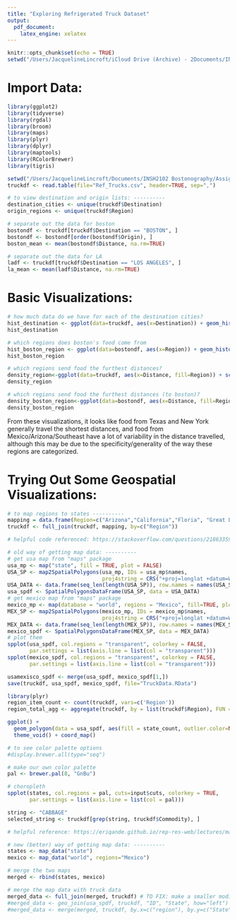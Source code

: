 ```yaml
---
title: "Exploring Refrigerated Truck Dataset"
output: 
  pdf_document:
    latex_engine: xelatex
---
```


```r
knitr::opts_chunk$set(echo = TRUE)
setwd("/Users/JacquelineLincroft/iCloud Drive (Archive) - 2Documents/INSH2102 Bostonography/Assignments/FinalProject")
```

# Import Data:
```r
library(ggplot2)
library(tidyverse)
library(rgdal)
library(broom)
library(maps)
library(plyr)
library(dplyr)
library(maptools)
library(RColorBrewer)
library(tigris)
```

```r
setwd("/Users/JacquelineLincroft/Documents/INSH2102 Bostonography/Assignments/FinalProject/")
truckdf <- read.table(file="Ref_Trucks.csv", header=TRUE, sep=",")

# to view destination and origin lists: ----------
destination_cities <- unique(truckdf$Destination)
origin_regions <- unique(truckdf$Region)

# separate out the data for boston
bostondf <- truckdf[truckdf$Destination == "BOSTON", ]
bostondf <- bostondf[order(bostondf$Origin), ]
boston_mean <- mean(bostondf$Distance, na.rm=TRUE)

# separate out the data for LA
ladf <- truckdf[truckdf$Destination == "LOS ANGELES", ]
la_mean <- mean(ladf$Distance, na.rm=TRUE)
```


# Basic Visualizations:

```r

# how much data do we have for each of the destination cities?
hist_destination <- ggplot(data=truckdf, aes(x=Destination)) + geom_histogram(stat="count")
hist_destination

# which regions does boston's food come from
hist_boston_region <- ggplot(data=bostondf, aes(x=Region)) + geom_histogram(stat="count")
hist_boston_region

# which regions send food the furthest distances?
density_region<-ggplot(data=truckdf, aes(x=Distance, fill=Region)) + scale_fill_hue(name="Region of Origin", labels=unique(truckdf$Region)) + geom_density()
density_region

# which regions send food the furthest distances (to boston)?
density_boston_region<-ggplot(data=bostondf, aes(x=Distance, fill=Region)) + scale_fill_hue(name="Region of Origin", labels=unique(bostondf$Region)) + geom_density()
density_boston_region

```

From these visualizations, it looks like food from Texas and New York generally travel the shortest distances, and food from Mexico/Arizona/Southeast have a lot of variability in the distance travelled, although this may be due to the specificity/generality of the way these regions are categorized.


# Trying Out Some Geospatial Visualizations:

```r
# to map regions to states ----------
mapping = data.frame(Region=c("Arizona","California","Floria", "Great Lakes", "Mexico-Arizona", "New York", "Other", "PNW", "Southeast", "Texas", "Mexico-Texas", "Midatlantic", "Indiana", "Mexico-California"), region=c("arizona","california","florida", "michigan", "mexico", "new york", "", "washington", "alabama", "texas", "mexico", "virginia", "indiana", "mexico"))
truckdf <- full_join(truckdf, mapping, by=c("Region"))
```



```r
# helpful code referenced: https://stackoverflow.com/questions/21863359/how-can-i-resize-maps-to-fill-the-plot-window

# old way of getting map data: ----------
# get usa map from "maps" package
usa_mp <- map("state", fill = TRUE, plot = FALSE)
USA_SP <- map2SpatialPolygons(usa_mp, IDs = usa_mp$names, 
                              proj4string = CRS("+proj=longlat +datum=WGS84"))
USA_DATA <- data.frame(seq_len(length(USA_SP)), row.names = names(USA_SP))
usa_spdf <- SpatialPolygonsDataFrame(USA_SP, data = USA_DATA)
# get mexico map from "maps" package
mexico_mp <- map(database = "world", regions = "Mexico", fill=TRUE, plot=FALSE)
MEX_SP <- map2SpatialPolygons(mexico_mp, IDs = mexico_mp$names, 
                              proj4string = CRS("+proj=longlat +datum=WGS84"))
MEX_DATA <- data.frame(seq_len(length(MEX_SP)), row.names = names(MEX_SP))
mexico_spdf <- SpatialPolygonsDataFrame(MEX_SP, data = MEX_DATA)
# plot them
spplot(usa_spdf, col.regions = "transparent", colorkey = FALSE,
       par.settings = list(axis.line = list(col = "transparent")))
spplot(mexico_spdf, col.regions = "transparent", colorkey = FALSE,
       par.settings = list(axis.line = list(col = "transparent")))

usamexisco_spdf <- merge(usa_spdf, mexico_spdf[1,])
save(truckdf, usa_spdf, mexico_spdf, file="TruckData.RData")
```

```r
library(plyr)
region_item_count <- count(truckdf, vars=c('Region'))
region_total_agg <- aggregate(truckdf, by = list(truckdf$Region), FUN = count)

ggplot() +
  geom_polygon(data = usa_spdf, aes(fill = state_count, outlier.color=NULL, x = long, y = lat, group = group)) +
  theme_void() + coord_map()

```

```r
# to see color palette options
#display.brewer.all(type="seq")

# make our own color palette
pal <- brewer.pal(8, "GnBu")

# choropleth
spplot(states, col.regions = pal, cuts=input$cuts, colorkey = TRUE,
       par.settings = list(axis.line = list(col = pal)))
```

```r
string <- "CABBAGE"
selected_string <- truckdf[grep(string, truckdf$Commodity), ]
```


```r
# helpful reference: https://eriqande.github.io/rep-res-web/lectures/making-maps-with-R.html

# new (better) way of getting map data: ----------
states <- map_data("state")
mexico <- map_data("world", regions="Mexico")

# merge the two maps
merged <- rbind(states, mexico)

# merge the map data with truck data 
merged_data <- full_join(merged, truckdf) # TO FIX: make a smaller modified truckdf with only the info we want
#merged_data <- geo_join(usa_spdf, truckdf, "ID", "State", how="left")
#merged_data <- merge(merged, truckdf, by.x=c("region"), by.y=c("State"))

```

